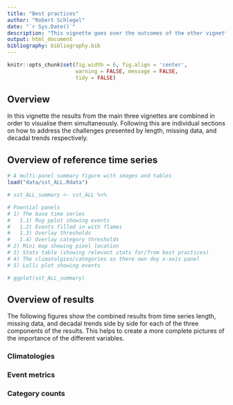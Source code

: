 ```yaml
---
title: "Best practices"
author: "Robert Schlegel"
date: "`r Sys.Date()`"
description: "This vignette goes over the outcomes of the other vignettes to itemise best practices."
output: html_document
bibliography: bibliography.bib
---
```


```r
knitr::opts_chunk$set(fig.width = 6, fig.align = 'center',
                      warning = FALSE, message = FALSE, 
                      tidy = FALSE)
```

## Overview

In this vignette the results from the main three vignettes are combined in order to visualise them simultaneously. Following this are individual sections on how to address the challenges presented by length, missing data, and decadal trends respectively.


## Overview of reference time series

```r
# A multi-panel summary figure with images and tables
load("data/sst_ALL.Rdata")

# sst_ALL_summary <- sst_ALL %>% 

# Poential panels
# 1) The base time series
#   1.1) Rug pplot showing events
#   1.2) Events filled in with flames
#   1.3) Overlay thresholds
#   1.4) Overlay category thresholds
# 2) Mini map showing pixel location
# 3) Stats table (showing relevant stats for/from best practices)
# 4) The climatolgies/categories as there own doy x-axis panel
# 5) Lolli plot showing events

# ggplot(sst_ALL_summary)

```


## Overview of results

The following figures show the combined results from time series length, missing data, and decadal trends side by side for each of the three components of the results. This helps to create a more complete pictures of the importance of the different variables.


### Climatologies


### Event metrics


### Category counts




